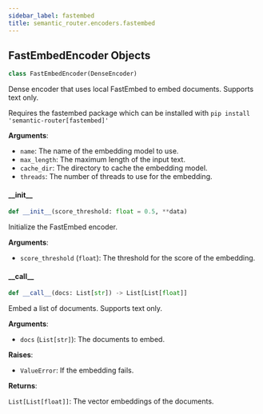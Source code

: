 ```yaml
---
sidebar_label: fastembed
title: semantic_router.encoders.fastembed
---
```


## FastEmbedEncoder Objects

```python
class FastEmbedEncoder(DenseEncoder)
```

Dense encoder that uses local FastEmbed to embed documents. Supports text only.

Requires the fastembed package which can be installed with `pip install 'semantic-router[fastembed]'`

**Arguments**:

- `name`: The name of the embedding model to use.
- `max_length`: The maximum length of the input text.
- `cache_dir`: The directory to cache the embedding model.
- `threads`: The number of threads to use for the embedding.

#### \_\_init\_\_

```python
def __init__(score_threshold: float = 0.5, **data)
```

Initialize the FastEmbed encoder.

**Arguments**:

- `score_threshold` (`float`): The threshold for the score of the embedding.

#### \_\_call\_\_

```python
def __call__(docs: List[str]) -> List[List[float]]
```

Embed a list of documents. Supports text only.

**Arguments**:

- `docs` (`List[str]`): The documents to embed.

**Raises**:

- `ValueError`: If the embedding fails.

**Returns**:

`List[List[float]]`: The vector embeddings of the documents.

